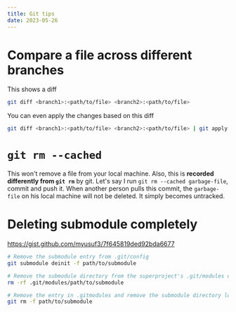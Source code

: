 ```yaml
---
title: Git tips
date: 2023-05-26
---
```


# Compare a file across different branches
This shows a diff
```bash
git diff <branch1>:<path/to/file> <branch2>:<path/to/file>
```

You can even apply the changes based on this diff
```bash
git diff <branch1>:<path/to/file> <branch2>:<path/to/file> | git apply
```

# `git rm --cached`
This won't remove a file from your local machine.
Also, this is **recorded differently from `git rm`** by git.
Let's say I run `git rm --cached garbage-file`, commit and push it.
When another person pulls this commit, the `garbage-file` on his local machine will not be deleted.
It simply becomes untracked.

# Deleting submodule completely
https://gist.github.com/myusuf3/7f645819ded92bda6677
```bash
# Remove the submodule entry from .git/config
git submodule deinit -f path/to/submodule

# Remove the submodule directory from the superproject's .git/modules directory
rm -rf .git/modules/path/to/submodule

# Remove the entry in .gitmodules and remove the submodule directory located at path/to/submodule
git rm -f path/to/submodule
```